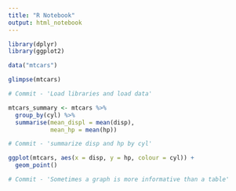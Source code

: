 ```yaml
---
title: "R Notebook"
output: html_notebook
---
```






```r
library(dplyr)
library(ggplot2)

data("mtcars")

glimpse(mtcars)

# Commit - 'Load libraries and load data'

mtcars_summary <- mtcars %>%
  group_by(cyl) %>% 
  summarise(mean_displ = mean(disp), 
            mean_hp = mean(hp))

# Commit - 'summarize disp and hp by cyl'

ggplot(mtcars, aes(x = disp, y = hp, colour = cyl)) + 
  geom_point()

# Commit - 'Sometimes a graph is more informative than a table'
```


